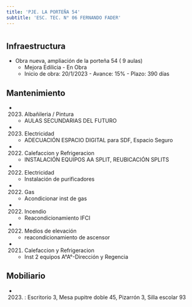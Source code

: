 ```yaml
---
title: 'PJE. LA PORTEÑA 54'
subtitle: 'ESC. TEC. N° 06 FERNANDO FADER'
---
```


#
## Infraestructura

* Obra nueva, ampliación de la porteña 54  ( 9 aulas) 
    + Mejora Edilicia - En Obra 
    + Inicio de obra: 20/1/2023 - Avance: 15% - Plazo: 390 días 






## Mantenimiento

*  (2023) Albañileria / Pintura 
    + AULAS SECUNDARIAS DEL FUTURO

*  (2023) Electricidad 
    + ADECUACIÓN ESPACIO DIGITAL para SDF, Espacio Seguro

*  (2022) Calefaccion y Refrigeracion 
    + INSTALACIÓN EQUIPOS AA SPLIT, REUBICACIÓN SPLITS

*  (2022) Electricidad 
    + Instalación de purificadores

*  (2022) Gas 
    + Acondicionar inst de gas

*  (2022) Incendio 
    + Reacondicionamiento IFCI

*  (2022) Medios de elevación 
    + reacondicionamiento de ascensor

*  (2021) Calefaccion y Refrigeracion 
    + Inst 2 equipos A°A°-Dirección y Regencia





## Mobiliario

*  (2023) : Escritorio 3, Mesa pupitre doble 45, Pizarrón 3, Silla escolar 93 




